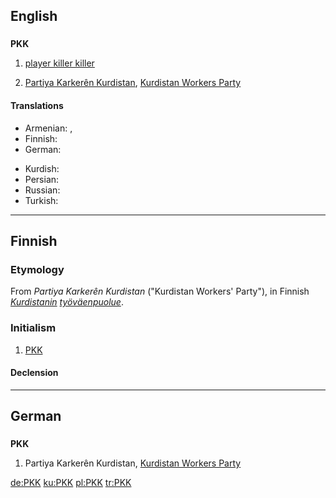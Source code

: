 ==English==

==={{abbreviation|en}}===
'''PKK'''

# {{video games}} [[player killer killer]]
# [[Partiya Karkerên Kurdistan]], [[w:Kurdistan Workers Party|Kurdistan Workers Party]]

====Translations====
{{trans-top|Kurdistan Workers Party}}
* Armenian: {{t-|hy|ՔԲԿ|tr=KʿBK|sc=Armn}}, {{t-|hy|ՔԱԿ|tr=KʿAK|sc=Armn}}
* Finnish: {{t-|fi|PKK}}
* German: {{t+|de|PKK}}
{{trans-mid}}
* Kurdish: {{t+|ku|PKK|sc=ku-Arab}}
* Persian: {{t-|fa|پ‌ک‌ک|tr=Pe-Ke-Ke|sc=fa-Arab}}
* Russian: {{t-|ru|РПК|sc=Cyrl}}
* Turkish: {{t+|tr|PKK}}
{{trans-bottom}}

----

==Finnish==
{{wikipedia|lang=fi}}

===Etymology===
From {{etyl|ku|fi}} ''Partiya Karkerên Kurdistan'' ("Kurdistan Workers' Party"), in Finnish ''[[Kurdistan|Kurdistanin]] [[työväenpuolue]]''.

===Initialism===
{{fi-abbr}}

# [[PKK#English|PKK]] {{gloss|Kurdistan Workers' Party}}

====Declension====
{{fi-decl-maa-dot|PKK|o|nopl=1}}

----

==German==
{{wikipedia|lang=de}}

==={{initialism-old|de}}===
'''PKK'''

# Partiya Karkerên Kurdistan, [[Kurdistan Workers Party]]

[[de:PKK]]
[[ku:PKK]]
[[pl:PKK]]
[[tr:PKK]]